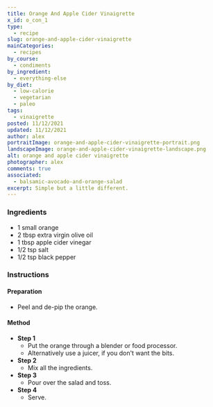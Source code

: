 ```yaml
---
title: Orange And Apple Cider Vinaigrette
x_id: o_con_1
type:
  - recipe
slug: orange-and-apple-cider-vinaigrette
mainCategories: 
  - recipes
by_course:
  - condiments
by_ingredient:
  - everything-else
by_diet:
  - low-calorie
  - vegetarian
  - paleo
tags:
  - vinaigrette 
posted: 11/12/2021
updated: 11/12/2021
author: alex
portraitImage: orange-and-apple-cider-vinaigrette-portrait.png
landscapeImage: orange-and-apple-cider-vinaigrette-landscape.png
alt: orange and apple cider vinaigrette
photographer: alex
comments: true
associated:
  - balsamic-avocado-and-orange-salad
excerpt: Simple but a little different.
---
```


<Ingredients>

### Ingredients
    
  - 1 small orange
  - 2 tbsp extra virgin olive oil
  - 1 tbsp apple cider vinegar
  - 1/2 tsp salt
  - 1/2 tsp black pepper

</Ingredients>

<Instructions>

### Instructions

#### Preparation

  - Peel and de-pip the orange.

#### Method

  - **Step 1**
    - Put the orange through a blender or food processor.
    - Alternatively use a juicer, if you don't want the bits.
  - **Step 2**
    - Mix all the ingredients.
  - **Step 3**
    - Pour over the salad and toss.
  - **Step 4**
    - Serve.

</Instructions>


